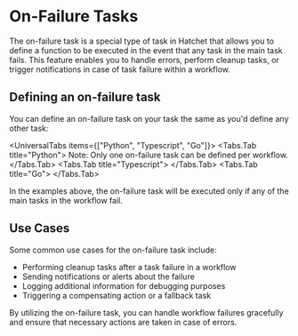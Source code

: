 
# On-Failure Tasks

The on-failure task is a special type of task in Hatchet that allows you to define a function to be executed in the event that any task in the main task fails. This feature enables you to handle errors, perform cleanup tasks, or trigger notifications in case of task failure within a workflow.

## Defining an on-failure task

You can define an on-failure task on your task the same as you'd define any other task:

<UniversalTabs items={["Python", "Typescript", "Go"]}>
  <Tabs.Tab title="Python">
    <Snippet src={snippets.python.on_failure.worker.on_failure_step} />
    <Callout variant="warning">
      Note: Only one on-failure task can be defined per workflow.
    </Callout>
  </Tabs.Tab>
  <Tabs.Tab title="Typescript">
    <Snippet src={snippets.typescript.on_failure.workflow.on_failure_task} />
  </Tabs.Tab>
  <Tabs.Tab title="Go">
    <Snippet src={snippets.go.workflows.on_failure.all} />
  </Tabs.Tab>
</UniversalTabs>

In the examples above, the on-failure task will be executed only if any of the main tasks in the workflow fail.

## Use Cases

Some common use cases for the on-failure task include:

- Performing cleanup tasks after a task failure in a workflow
- Sending notifications or alerts about the failure
- Logging additional information for debugging purposes
- Triggering a compensating action or a fallback task

By utilizing the on-failure task, you can handle workflow failures gracefully and ensure that necessary actions are taken in case of errors.
